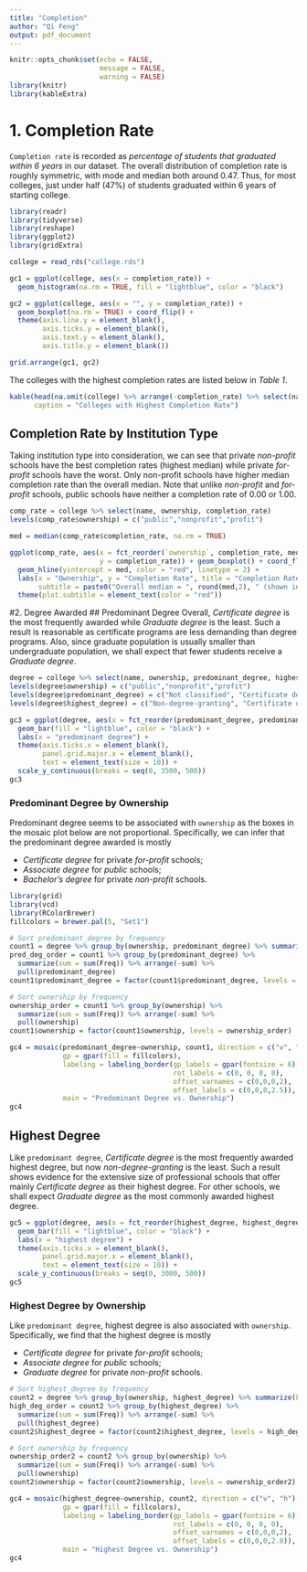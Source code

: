 ```yaml
---
title: "Completion"
author: "Qi Feng"
output: pdf_document
---
```


```r
knitr::opts_chunk$set(echo = FALSE,
                      message = FALSE,
                      warning = FALSE)
library(knitr)
library(kableExtra)
```

# 1. Completion Rate
`Completion rate` is recorded as *percentage of students that graduated within 6 years* in our dataset. The overall distribution of completion rate is roughly symmetric, with mode and median both around 0.47. Thus, for most colleges, just under half (47%) of students graduated within 6 years of starting college.

```r
library(readr)
library(tidyverse)
library(reshape)
library(ggplot2)
library(gridExtra)

college = read_rds("college.rds")

gc1 = ggplot(college, aes(x = completion_rate)) + 
  geom_histogram(na.rm = TRUE, fill = "lightblue", color = "black")

gc2 = ggplot(college, aes(x = "", y = completion_rate)) + 
  geom_boxplot(na.rm = TRUE) + coord_flip() + 
  theme(axis.line.y = element_blank(),
        axis.ticks.y = element_blank(),
        axis.text.y = element_blank(),
        axis.title.y = element_blank())

grid.arrange(gc1, gc2)
```

The colleges with the highest completion rates are listed below in *Table 1*.
```r
kable(head(na.omit(college) %>% arrange(-completion_rate) %>% select(name, completion_rate)),
      caption = "Colleges with Highest Completion Rate")
```

## Completion Rate by Institution Type
Taking institution type into consideration, we can see that private *non-profit* schools have the best completion rates (highest median) while private *for-profit* schools have the worst. Only non-profit schools have higher median completion rate than the overall median. Note that unlike *non-profit* and *for-profit* schools, public schools have neither a completion rate of 0.00 or 1.00. 

```r
comp_rate = college %>% select(name, ownership, completion_rate)
levels(comp_rate$ownership) = c("public","nonprofit","profit")

med = median(comp_rate$completion_rate, na.rm = TRUE)

ggplot(comp_rate, aes(x = fct_reorder(`ownership`, completion_rate, median, na.rm = TRUE), 
                      y = completion_rate)) + geom_boxplot() + coord_flip() + 
  geom_hline(yintercept = med, color = "red", linetype = 2) +
  labs(x = "Ownership", y = "Completion Rate", title = "Completion Rate by Ownership",
       subtitle = paste0("Overall median = ", round(med,2), " (shown in red)")) +
  theme(plot.subtitle = element_text(color = "red"))
```

#2. Degree Awarded
## Predominant Degree
Overall, *Certificate degree* is the most frequently awarded while *Graduate degree* is the least. Such a result is reasonable as certificate programs are less demanding than degree programs. Also, since graduate population is usually smaller than undergraduate population, we shall expect that fewer students receive a *Graduate degree*.

```r
degree = college %>% select(name, ownership, predominant_degree, highest_degree)
levels(degree$ownership) = c("public","nonprofit","profit")
levels(degree$predominant_degree) = c("Not classified", "Certificate degree", "Associate degree", "Bachelor’s degree", "Graduate degree")
levels(degree$highest_degree) = c("Non-degree-granting", "Certificate degree", "Associate degree","Bachelor’s degree","Graduate degree")

gc3 = ggplot(degree, aes(x = fct_reorder(predominant_degree, predominant_degree, function(x){length(x)}, .desc = TRUE))) + 
  geom_bar(fill = "lightblue", color = "black") +
  labs(x = "predominant degree") + 
  theme(axis.ticks.x = element_blank(), 
        panel.grid.major.x = element_blank(),
        text = element_text(size = 10)) + 
  scale_y_continuous(breaks = seq(0, 3500, 500))
gc3
```

### Predominant Degree by Ownership
Predominant degree seems to be associated with `ownership` as the boxes in the mosaic plot below are not proportional. Specifically, we can infer that the predominant degree awarded is mostly

+ *Certificate degree* for private *for-profit* schools; 
+ *Associate degree* for *public* schools;
+ *Bachelor's degree* for private *non-profit* schools.

```r
library(grid)
library(vcd)
library(RColorBrewer)
fillcolors = brewer.pal(5, "Set1")    

# Sort predominant_degree by frequency
count1 = degree %>% group_by(ownership, predominant_degree) %>% summarize(Freq = n()) 
pred_deg_order = count1 %>% group_by(predominant_degree) %>% 
  summarize(sum = sum(Freq)) %>% arrange(-sum) %>% 
  pull(predominant_degree)
count1$predominant_degree = factor(count1$predominant_degree, levels = pred_deg_order)

# Sort ownership by frequency
ownership_order = count1 %>% group_by(ownership) %>% 
  summarize(sum = sum(Freq)) %>% arrange(-sum) %>% 
  pull(ownership)
count1$ownership = factor(count1$ownership, levels = ownership_order)

gc4 = mosaic(predominant_degree~ownership, count1, direction = c("v", "h"),
             gp = gpar(fill = fillcolors),
             labeling = labeling_border(gp_labels = gpar(fontsize = 6),
                                        rot_labels = c(0, 0, 0, 0), 
                                        offset_varnames = c(0,0,0,2),
                                        offset_labels = c(0,0,0,2.5)),  
             main = "Predominant Degree vs. Ownership")
gc4
```

## Highest Degree

Like `predominant degree`, *Certificate degree* is the most frequently awarded highest degree, but now *non-degree-granting* is the least. Such a result shows evidence for the extensive size of professional schools that offer mainly *Certificate degree* as their highest degree. For other schools, we shall expect *Graduate degree* as the most commonly awarded highest degree.

```r
gc5 = ggplot(degree, aes(x = fct_reorder(highest_degree, highest_degree, function(x){length(x)}, .desc = TRUE))) + 
  geom_bar(fill = "lightblue", color = "black") +
  labs(x = "highest degree") + 
  theme(axis.ticks.x = element_blank(), 
        panel.grid.major.x = element_blank(),
        text = element_text(size = 10)) + 
  scale_y_continuous(breaks = seq(0, 3000, 500))
gc5
```

### Highest Degree by Ownership
Like `predominant degree`, highest degree is also associated with `ownership`. Specifically, we find that the highest degree is mostly

+ *Certificate degree* for private *for-profit* schools; 
+ *Associate degree* for *public* schools;
+ *Graduate degree* for private *non-profit* schools.

```r
# Sort highest_degree by frequency
count2 = degree %>% group_by(ownership, highest_degree) %>% summarize(Freq = n()) 
high_deg_order = count2 %>% group_by(highest_degree) %>% 
  summarize(sum = sum(Freq)) %>% arrange(-sum) %>% 
  pull(highest_degree)
count2$highest_degree = factor(count2$highest_degree, levels = high_deg_order)

# Sort ownership by frequency
ownership_order2 = count2 %>% group_by(ownership) %>% 
  summarize(sum = sum(Freq)) %>% arrange(-sum) %>% 
  pull(ownership)
count2$ownership = factor(count2$ownership, levels = ownership_order2)

gc4 = mosaic(highest_degree~ownership, count2, direction = c("v", "h"),
             gp = gpar(fill = fillcolors),
             labeling = labeling_border(gp_labels = gpar(fontsize = 6),
                                        rot_labels = c(0, 0, 0, 0), 
                                        offset_varnames = c(0,0,0,2),
                                        offset_labels = c(0,0,0,2.8)),  
             main = "Highest Degree vs. Ownership")
gc4
```